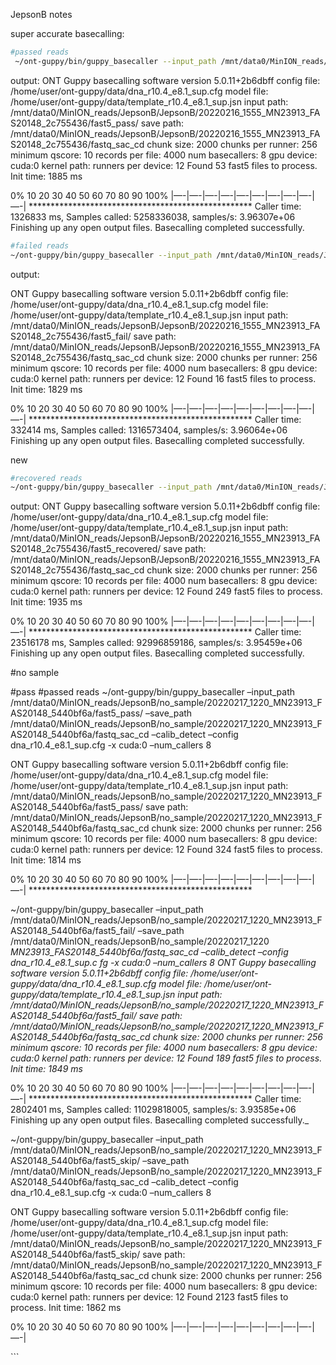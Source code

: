
JepsonB notes

super accurate basecalling:

```bash
#passed reads
 ~/ont-guppy/bin/guppy_basecaller --input_path /mnt/data0/MinION_reads/JepsonB/JepsonB/20220216_1555_MN23913_FAS20148_2c755436/fast5_pass/ --save_path /mnt/data0/MinION_reads/JepsonB/JepsonB/20220216_1555_MN23913_FAS20148_2c755436/fastq_sac_cd --calib_detect --config dna_r10.4_e8.1_sup.cfg -x cuda:0 --num_callers 8
```
output:
ONT Guppy basecalling software version 5.0.11+2b6dbff
config file:        /home/user/ont-guppy/data/dna_r10.4_e8.1_sup.cfg
model file:         /home/user/ont-guppy/data/template_r10.4_e8.1_sup.jsn
input path:         /mnt/data0/MinION_reads/JepsonB/JepsonB/20220216_1555_MN23913_FA
S20148_2c755436/fast5_pass/
save path:          /mnt/data0/MinION_reads/JepsonB/JepsonB/20220216_1555_MN23913_FA
S20148_2c755436/fastq_sac_cd
chunk size:         2000
chunks per runner:  256
minimum qscore:     10
records per file:   4000
num basecallers:    8
gpu device:         cuda:0
kernel path:
runners per device: 12
Found 53 fast5 files to process.
Init time: 1885 ms

0%   10   20   30   40   50   60   70   80   90   100%
|----|----|----|----|----|----|----|----|----|----|
***************************************************
Caller time: 1326833 ms, Samples called: 5258336038, samples/s: 3.96307e+06
Finishing up any open output files.
Basecalling completed successfully.







```bash
#failed reads
~/ont-guppy/bin/guppy_basecaller --input_path /mnt/data0/MinION_reads/JepsonB/JepsonB/20220216_1555_MN23913_FAS20148_2c755436/fast5_fail/ --save_path /mnt/data0/MinION_reads/JepsonB/JepsonB/20220216_1555_MN23913_FAS20148_2c755436/fastq_sac_cd --calib_detect --config dna_r10.4_e8.1_sup.cfg -x cuda:0 --num_callers 8
```
output:

ONT Guppy basecalling software version 5.0.11+2b6dbff
config file:        /home/user/ont-guppy/data/dna_r10.4_e8.1_sup.cfg
model file:         /home/user/ont-guppy/data/template_r10.4_e8.1_sup.jsn
input path:         /mnt/data0/MinION_reads/JepsonB/JepsonB/20220216_1555_MN23913_FA
S20148_2c755436/fast5_fail/
save path:          /mnt/data0/MinION_reads/JepsonB/JepsonB/20220216_1555_MN23913_FA
S20148_2c755436/fastq_sac_cd
chunk size:         2000
chunks per runner:  256
minimum qscore:     10
records per file:   4000
num basecallers:    8
gpu device:         cuda:0
kernel path:
runners per device: 12
Found 16 fast5 files to process.
Init time: 1829 ms

0%   10   20   30   40   50   60   70   80   90   100%
|----|----|----|----|----|----|----|----|----|----|
***************************************************
Caller time: 332414 ms, Samples called: 1316573404, samples/s: 3.96064e+06
Finishing up any open output files.
Basecalling completed successfully.






new
```bash
#recovered reads
~/ont-guppy/bin/guppy_basecaller --input_path /mnt/data0/MinION_reads/JepsonB/JepsonB/20220216_1555_MN23913_FAS20148_2c755436/fast5_recovered/ --save_path /mnt/data0/MinION_reads/JepsonB/JepsonB/20220216_1555_MN23913_FAS20148_2c755436/fastq_sac_cd --calib_detect --config dna_r10.4_e8.1_sup.cfg -x cuda:0 --num_callers 8
```
output:
ONT Guppy basecalling software version 5.0.11+2b6dbff
config file:        /home/user/ont-guppy/data/dna_r10.4_e8.1_sup.cfg
model file:         /home/user/ont-guppy/data/template_r10.4_e8.1_sup.jsn
input path:         /mnt/data0/MinION_reads/JepsonB/JepsonB/20220216_1555_MN23913_FA
S20148_2c755436/fast5_recovered/
save path:          /mnt/data0/MinION_reads/JepsonB/JepsonB/20220216_1555_MN23913_FA
S20148_2c755436/fastq_sac_cd
chunk size:         2000
chunks per runner:  256
minimum qscore:     10
records per file:   4000
num basecallers:    8
gpu device:         cuda:0
kernel path:
runners per device: 12
Found 249 fast5 files to process.
Init time: 1935 ms

0%   10   20   30   40   50   60   70   80   90   100%
|----|----|----|----|----|----|----|----|----|----|
***************************************************
Caller time: 23516178 ms, Samples called: 92996859186, samples/s: 3.95459e+06
Finishing up any open output files.
Basecalling completed successfully.


#no sample

#pass
#passed reads
 ~/ont-guppy/bin/guppy_basecaller --input_path /mnt/data0/MinION_reads/JepsonB/no_sample/20220217_1220_MN23913_FAS20148_5440bf6a/fast5_pass/ --save_path /mnt/data0/MinION_reads/JepsonB/no_sample/20220217_1220_MN23913_FAS20148_5440bf6a/fastq_sac_cd --calib_detect --config dna_r10.4_e8.1_sup.cfg -x cuda:0 --num_callers 8
 
 ONT Guppy basecalling software version 5.0.11+2b6dbff
config file:        /home/user/ont-guppy/data/dna_r10.4_e8.1_sup.cfg
model file:         /home/user/ont-guppy/data/template_r10.4_e8.1_sup.jsn
input path:         /mnt/data0/MinION_reads/JepsonB/no_sample/20220217_1220_MN23913_FAS20148_5440bf6a/fast5_pass/
save path:          /mnt/data0/MinION_reads/JepsonB/no_sample/20220217_1220_MN23913_FAS20148_5440bf6a/fastq_sac_cd
chunk size:         2000
chunks per runner:  256
minimum qscore:     10
records per file:   4000
num basecallers:    8
gpu device:         cuda:0
kernel path:
runners per device: 12
Found 324 fast5 files to process.
Init time: 1814 ms

0%   10   20   30   40   50   60   70   80   90   100%
|----|----|----|----|----|----|----|----|----|----|
***************************************************

~/ont-guppy/bin/guppy_basecaller --input_path /mnt/data0/MinION_reads/JepsonB/no_sample/20220217_1220_MN23913_FAS20148_5440bf6a/fast5_fail/ --save_path /mnt/data0/MinION_reads/JepsonB/no_sample/20220217_1220
_MN23913_FAS20148_5440bf6a/fastq_sac_cd --calib_detect --config dna_r10.4_e8.1_sup.c
fg -x cuda:0 --num_callers 8
ONT Guppy basecalling software version 5.0.11+2b6dbff
config file:        /home/user/ont-guppy/data/dna_r10.4_e8.1_sup.cfg
model file:         /home/user/ont-guppy/data/template_r10.4_e8.1_sup.jsn
input path:         /mnt/data0/MinION_reads/JepsonB/no_sample/20220217_1220_MN23913_FAS20148_5440bf6a/fast5_fail/
save path:          /mnt/data0/MinION_reads/JepsonB/no_sample/20220217_1220_MN23913_FAS20148_5440bf6a/fastq_sac_cd
chunk size:         2000
chunks per runner:  256
minimum qscore:     10
records per file:   4000
num basecallers:    8
gpu device:         cuda:0
kernel path:
runners per device: 12
Found 189 fast5 files to process.
Init time: 1849 ms_

0%   10   20   30   40   50   60   70   80   90   100%
|----|----|----|----|----|----|----|----|----|----|
***************************************************
Caller time: 2802401 ms, Samples called: 11029818005, samples/s: 3.93585e+06
Finishing up any open output files.
Basecalling completed successfully._


~/ont-guppy/bin/guppy_basecaller --input_path /mnt/data0/MinION_reads/JepsonB/no_sample/20220217_1220_MN23913_FAS20148_5440bf6a/fast5_skip/ --save_path /mnt/data0/MinION_reads/JepsonB/no_sample/20220217_1220_MN23913_FAS20148_5440bf6a/fastq_sac_cd --calib_detect --config dna_r10.4_e8.1_sup.cfg -x cuda:0 --num_callers 8

ONT Guppy basecalling software version 5.0.11+2b6dbff
config file:        /home/user/ont-guppy/data/dna_r10.4_e8.1_sup.cfg
model file:         /home/user/ont-guppy/data/template_r10.4_e8.1_sup.jsn
input path:         /mnt/data0/MinION_reads/JepsonB/no_sample/20220217_1220_MN23913_FAS20148_5440bf6a/fast5_skip/
save path:          /mnt/data0/MinION_reads/JepsonB/no_sample/20220217_1220_MN23913_FAS20148_5440bf6a/fastq_sac_cd
chunk size:         2000
chunks per runner:  256
minimum qscore:     10
records per file:   4000
num basecallers:    8
gpu device:         cuda:0
kernel path:
runners per device: 12
Found 2123 fast5 files to process.
Init time: 1862 ms

0%   10   20   30   40   50   60   70   80   90   100%
|----|----|----|----|----|----|----|----|----|----|

```
